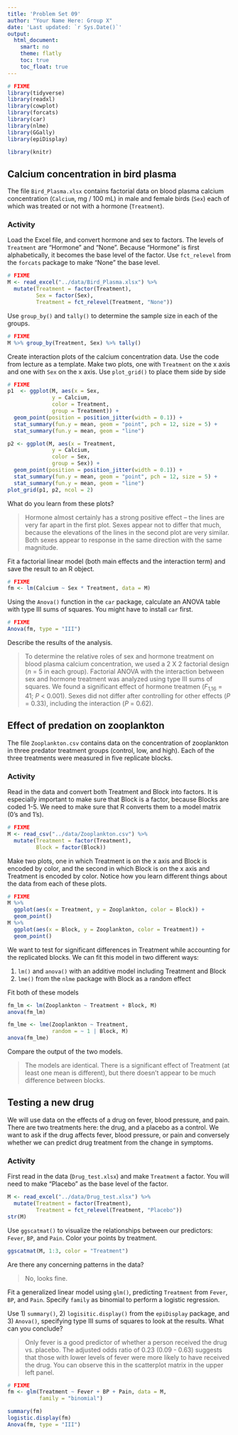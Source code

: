 ```yaml
---
title: 'Problem Set 09'
author: "Your Name Here: Group X"
date: 'Last updated: `r Sys.Date()`'
output:
  html_document:
    smart: no
    theme: flatly
    toc: true
    toc_float: true
---
```


```r
# FIXME
library(tidyverse)
library(readxl)
library(cowplot)
library(forcats)
library(car)
library(nlme)
library(GGally)
library(epiDisplay)

library(knitr)
```


## Calcium concentration in bird plasma

The file `Bird_Plasma.xlsx` contains factorial data on blood plasma calcium concentration (`Calcium`, mg / 100 mL) in male and female birds (`Sex`) each of which was treated or not with a hormone (`Treatment`).


### Activity

Load the Excel file, and convert hormone and sex to factors. The levels of `Treatment` are "Hormone" and "None". Because "Hormone" is first alphabetically, it becomes the base level of the factor. Use `fct_relevel` from the `forcats` package to make "None" the base level.

```r
# FIXME
M <- read_excel("../data/Bird_Plasma.xlsx") %>%
  mutate(Treatment = factor(Treatment),
         Sex = factor(Sex),
         Treatment = fct_relevel(Treatment, "None"))
```

Use `group_by()` and `tally()` to determine the sample size in each of the groups.

```r
# FIXME
M %>% group_by(Treatment, Sex) %>% tally()
```

Create interaction plots of the calcium concentration data. Use the code from lecture as a template. Make two plots, one with `Treatment` on the x axis and one with `Sex` on the x axis. Use `plot_grid()` to place them side by side

```r
# FIXME
p1  <- ggplot(M, aes(x = Sex,
              y = Calcium,
              color = Treatment,
              group = Treatment)) +
  geom_point(position = position_jitter(width = 0.1)) +
  stat_summary(fun.y = mean, geom = "point", pch = 12, size = 5) +
  stat_summary(fun.y = mean, geom = "line")

p2 <- ggplot(M, aes(x = Treatment,
              y = Calcium,
              color = Sex,
              group = Sex)) +
  geom_point(position = position_jitter(width = 0.1)) +
  stat_summary(fun.y = mean, geom = "point", pch = 12, size = 5) +
  stat_summary(fun.y = mean, geom = "line")
plot_grid(p1, p2, ncol = 2)
```

What do you learn from these plots?

> Hormone almost certainly has a strong positive effect -- the lines are very far apart in the first plot. Sexes appear not to differ that much, because the elevations of the lines in the second plot are very similar. Both sexes appear to response in the same direction with the same magnitude.

Fit a factorial linear model (both main effects and the interaction term) and save the result to an R object.

```r
# FIXME
fm <- lm(Calcium ~ Sex * Treatment, data = M)
```

Using the `Anova()` function in the `car` package, calculate an ANOVA table with type III sums of squares. You might have to install `car` first.

```r
# FIXME
Anova(fm, type = "III")
```

Describe the results of the analysis.

> To determine the relative roles of sex and hormone treatment on blood plasma calcium concentration, we used a 2 X 2 factorial design (*n* = 5 in each group). Factorial ANOVA with the interaction between sex and hormone treatment was analyzed using type III sums of squares. We found a significant effect of hormone treatmen (*F*~1,16~ = 41; *P* < 0.001). Sexes did not differ after controlling for other effects (*P* = 0.33), including the interaction (*P* = 0.62).

## Effect of predation on zooplankton

The file `Zooplankton.csv` contains data on the concentration of zooplankton in three predator treatment groups (control, low, and high). Each of the three treatments were measured in five replicate blocks.

### Activity

Read in the data and convert both Treatment and Block into factors. It is especially important to make sure that Block is a factor, because Blocks are coded 1-5. We need to make sure that R converts them to a model matrix (0's and 1's).

```r
# FIXME
M <- read_csv("../data/Zooplankton.csv") %>%
  mutate(Treatment = factor(Treatment),
         Block = factor(Block))
```

Make two plots, one in which Treatment is on the x axis and Block is encoded by color, and the second in which Block is on the x axis and Treatment is encoded by color. Notice how you learn different things about the data from each of these plots.

```r
# FIXME
M %>%
  ggplot(aes(x = Treatment, y = Zooplankton, color = Block)) +
  geom_point()
M %>%
  ggplot(aes(x = Block, y = Zooplankton, color = Treatment)) +
  geom_point()
```

We want to test for significant differences in Treatment while accounting for the replicated blocks. We can fit this model in two different ways:

1. `lm()` and `anova()` with an additive model including Treatment and Block
2. `lme()` from the `nlme` package with Block as a random effect

Fit both of these models

```r
fm_lm <- lm(Zooplankton ~ Treatment + Block, M)
anova(fm_lm)

fm_lme <- lme(Zooplankton ~ Treatment,
              random = ~ 1 | Block, M)
anova(fm_lme)
```

Compare the output of the two models.

> The models are identical. There is a significant effect of Treatment (at least one mean is different), but there doesn't appear to be much difference between blocks.


## Testing a new drug

We will use data on the effects of a drug on fever, blood pressure, and pain. There are two treatments here: the drug, and a placebo as a control. We want to ask if the drug affects fever, blood pressure, or pain and conversely whether we can predict drug treatment from the change in symptoms.

### Activity

First read in the data (`Drug_test.xlsx`) and make `Treatment` a factor. You will need to make "Placebo" as the base level of the factor.

```r
M <- read_excel("../data/Drug_test.xlsx") %>%
  mutate(Treatment = factor(Treatment),
         Treatment = fct_relevel(Treatment, "Placebo"))
str(M)
```

Use `ggscatmat()` to visualize the relationships between our predictors: `Fever`, `BP`, and `Pain`. Color your points by treatment.

```r
ggscatmat(M, 1:3, color = "Treatment")
```

Are there any concerning patterns in the data?

> No, looks fine.

Fit a generalized linear model using `glm()`, predicting `Treatment` from `Fever`, `BP`, and `Pain`. Specify `family` as binomial to perform a logistic regression.

Use 1) `summary()`, 2) `logisitic.display()` from the `epiDisplay` package, and 3) `Anova()`, specifying type III sums of squares to look at the results. What can you conclude?

> Only fever is a good predictor of whether a person received the drug vs. placebo. The adjusted odds ratio of 0.23 (0.09 - 0.63) suggests that those with lower levels of fever were more likely to have received the drug. You can observe this in the scatterplot matrix in the upper left panel.

```r
# FIXME
fm <- glm(Treatment ~ Fever + BP + Pain, data = M,
          family = "binomial")

summary(fm)
logistic.display(fm)
Anova(fm, type = "III")
```

